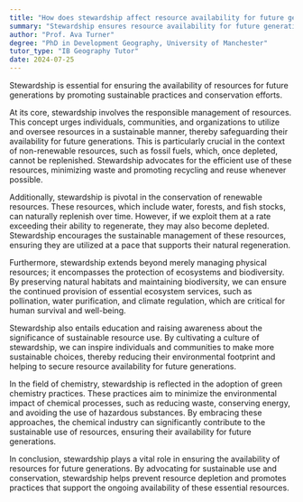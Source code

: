```yaml
---
title: "How does stewardship affect resource availability for future generations?"
summary: "Stewardship ensures resource availability for future generations by promoting sustainable use and conservation of resources."
author: "Prof. Ava Turner"
degree: "PhD in Development Geography, University of Manchester"
tutor_type: "IB Geography Tutor"
date: 2024-07-25
---
```


Stewardship is essential for ensuring the availability of resources for future generations by promoting sustainable practices and conservation efforts.

At its core, stewardship involves the responsible management of resources. This concept urges individuals, communities, and organizations to utilize and oversee resources in a sustainable manner, thereby safeguarding their availability for future generations. This is particularly crucial in the context of non-renewable resources, such as fossil fuels, which, once depleted, cannot be replenished. Stewardship advocates for the efficient use of these resources, minimizing waste and promoting recycling and reuse whenever possible.

Additionally, stewardship is pivotal in the conservation of renewable resources. These resources, which include water, forests, and fish stocks, can naturally replenish over time. However, if we exploit them at a rate exceeding their ability to regenerate, they may also become depleted. Stewardship encourages the sustainable management of these resources, ensuring they are utilized at a pace that supports their natural regeneration.

Furthermore, stewardship extends beyond merely managing physical resources; it encompasses the protection of ecosystems and biodiversity. By preserving natural habitats and maintaining biodiversity, we can ensure the continued provision of essential ecosystem services, such as pollination, water purification, and climate regulation, which are critical for human survival and well-being.

Stewardship also entails education and raising awareness about the significance of sustainable resource use. By cultivating a culture of stewardship, we can inspire individuals and communities to make more sustainable choices, thereby reducing their environmental footprint and helping to secure resource availability for future generations.

In the field of chemistry, stewardship is reflected in the adoption of green chemistry practices. These practices aim to minimize the environmental impact of chemical processes, such as reducing waste, conserving energy, and avoiding the use of hazardous substances. By embracing these approaches, the chemical industry can significantly contribute to the sustainable use of resources, ensuring their availability for future generations.

In conclusion, stewardship plays a vital role in ensuring the availability of resources for future generations. By advocating for sustainable use and conservation, stewardship helps prevent resource depletion and promotes practices that support the ongoing availability of these essential resources.
    